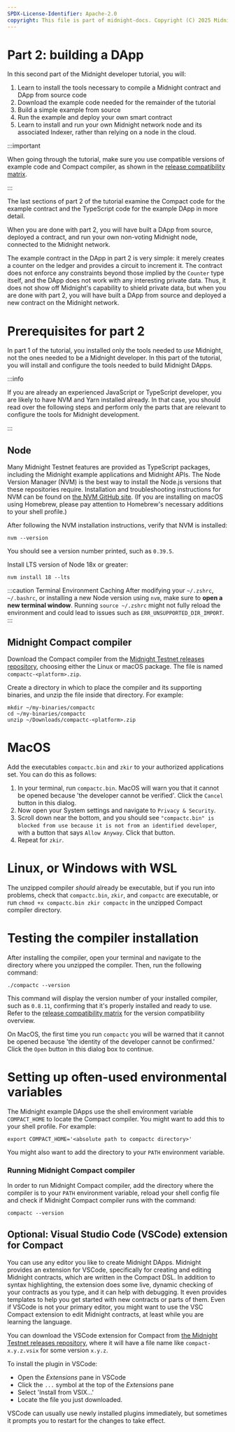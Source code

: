 ```yaml
---
SPDX-License-Identifier: Apache-2.0
copyright: This file is part of midnight-docs. Copyright (C) 2025 Midnight Foundation. Licensed under the Apache License, Version 2.0 (the "License"); You may not use this file except in compliance with the License. You may obtain a copy of the License at http://www.apache.org/licenses/LICENSE-2.0 Unless required by applicable law or agreed to in writing, software distributed under the License is distributed on an "AS IS" BASIS, WITHOUT WARRANTIES OR CONDITIONS OF ANY KIND, either express or implied. See the License for the specific language governing permissions and limitations under the License.
---
```


# Part 2: building a DApp

In this second part of the Midnight developer tutorial, you will:

1. Learn to install the tools necessary to compile a Midnight contract
   and DApp from source code
2. Download the example code needed for the remainder of the tutorial
3. Build a simple example from source
4. Run the example and deploy your own smart contract
5. Learn to install and run your own Midnight network node and its
   associated Indexer, rather than relying on a node in the
   cloud.

:::important

When going through the tutorial, make sure you use compatible versions of
example code and Compact compiler, as shown in the [release compatibility matrix](../../../relnotes/comp-matrix).


:::


The last sections of part 2 of the tutorial examine the Compact code for the
example contract and the TypeScript code for the example DApp in more
detail.

When you are done with part 2, you will have built a DApp from source,
deployed a contract, and run your own non-voting Midnight node,
connected to the Midnight network.

The example contract in the DApp in part 2 is very simple: it merely
creates a counter on the ledger and provides a circuit to increment it.
The contract does not enforce any constraints beyond those implied by
the `Counter` type itself, and the DApp does not work with any
interesting private data.  Thus, it does not show off Midnight's
capability to shield private data, but when you are done with part 2,
you will have built a DApp from source and deployed a new contract on
the Midnight network.

# Prerequisites for part 2

In part 1 of the tutorial, you installed only the tools needed to
*use* Midnight, not the ones needed to be a Midnight developer.  In
this part of the tutorial, you will install and configure the tools
needed to build Midnight DApps.

:::info

If you are already an experienced JavaScript or TypeScript developer,
you are likely to have NVM and Yarn installed already.  In that case,
you should read over the following steps and perform only the parts
that are relevant to configure the tools for Midnight development.

:::

## Node

Many Midnight Testnet features are provided as TypeScript packages,
including the Midnight example applications and Midnight APIs.  The
Node Version Manager (NVM) is the best way to
install the Node.js versions that these repositories require.
Installation and troubleshooting instructions for NVM can be found on
[the NVM GitHub site](https://github.com/nvm-sh/nvm#installing-and-updating).
(If you are installing on macOS using Homebrew, please pay attention
to Homebrew's necessary additions to your shell profile.)

After following the NVM installation instructions, verify that NVM is
installed:

```shell
nvm --version
```

You should see a version number printed, such as `0.39.5`.

Install LTS version of Node 18x or greater: 

```
nvm install 18 --lts
```

:::caution Terminal Environment Caching
After modifying your `~/.zshrc`, `~/.bashrc`, or installing a new Node version using `nvm`, make sure to **open a new terminal window**. Running `source ~/.zshrc` might not fully reload the environment and could lead to issues such as `ERR_UNSUPPORTED_DIR_IMPORT`.
:::

## Midnight Compact compiler

Download the Compact compiler from
the [Midnight Testnet releases repository](../../../relnotes/overview),
choosing either the Linux or macOS package.  The file is named
`compactc-<platform>.zip`.

Create a directory in which to place the compiler and its supporting
binaries, and unzip the file inside that directory.  For example:

```shell
mkdir ~/my-binaries/compactc
cd ~/my-binaries/compactc
unzip ~/Downloads/compactc-<platform>.zip
```

# MacOS

Add the executables `compactc.bin` and `zkir` to your authorized applications set.  You can do this as follows:

1. In your terminal, run `compactc.bin`. MacOS will warn you that it cannot be opened because 'the developer cannot be verified'.  Click the `Cancel` button in this dialog.
2. Now open your System settings and navigate to `Privacy & Security`.
3. Scroll down near the bottom, and you should see `"compactc.bin" is blocked from use because it is not from an identified developer`, with a button that says `Allow Anyway`.  Click that button.
4. Repeat for `zkir`.

# Linux, or Windows with WSL

The unzipped compiler *should* already be executable, but if you run into problems, check that `compactc.bin`, `zkir`, and `compactc` are executable, or run `chmod +x compactc.bin zkir compactc` in the unzipped Compact compiler directory.

# Testing the compiler installation

After installing the compiler, open your terminal and navigate to the directory where you unzipped the compiler. Then, run the following command:

```shell
./compactc --version
```

This command will display the version number of your installed compiler, such as `0.8.11`, confirming that it's properly installed and ready to use. Refer to the [release compatibility matrix](../../../relnotes/comp-matrix) for the version compatibility overview.

On MacOS, the first time you run `compactc` you will be warned that it cannot be opened because 'the identity of the developer cannot be confirmed.' Click the `Open` button in this dialog box to continue.

# Setting up often-used environmental variables

The Midnight example DApps use the shell environment variable
`COMPACT_HOME` to locate the Compact compiler.  You might want to add
this to your shell profile.  For example:

```shell
export COMPACT_HOME='<absolute path to compactc directory>'
```

You might also want to add the directory to your `PATH` environment variable.

### Running Midnight Compact compiler

In order to run Midnight Compact compiler, add the directory where the compiler is to your `PATH` environment variable, reload your shell config file and check if Midnight Compact compiler runs with the command:

```shell
compactc --version
```

## Optional: Visual Studio Code (VSCode) extension for Compact

You can use any editor you like to create Midnight DApps.
Midnight provides an extension for VSCode, specifically for creating
and editing Midnight contracts, which are written in the Compact DSL.  In addition to syntax
highlighting, the extension does some live, dynamic checking of your
contracts as you type, and it can help with debugging.  It even
provides templates to help you get started with new contracts or parts
of them.  Even if VSCode is not your primary editor, you might want to
use the VSC Compact extension to edit Midnight contracts, at least while
you are learning the language.

You can download the VSCode extension for Compact from
[the Midnight Testnet releases repository](../../../relnotes/overview),
where it will have a file name like `compact-x.y.z.vsix` for some version `x.y.z`.

To install the plugin in VSCode:
- Open the *Extensions* pane in VSCode
- Click the `...` symbol at the top of the *Extensions* pane
- Select 'Install from VSIX...'
- Locate the file you just downloaded.

VSCode can usually use newly installed plugins immediately, but
sometimes it prompts you to restart for the changes to take effect.

